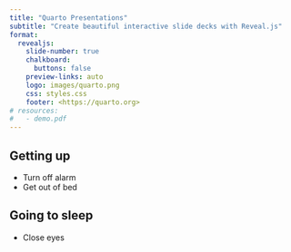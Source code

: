 ```yaml
---
title: "Quarto Presentations"
subtitle: "Create beautiful interactive slide decks with Reveal.js"
format:
  revealjs: 
    slide-number: true
    chalkboard: 
      buttons: false
    preview-links: auto
    logo: images/quarto.png
    css: styles.css
    footer: <https://quarto.org>
# resources:
#   - demo.pdf
---
```



## Getting up

- Turn off alarm
- Get out of bed

## Going to sleep

- Close eyes